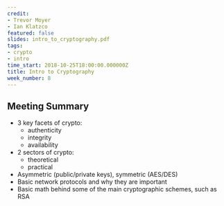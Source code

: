 ```yaml
---
credit:
- Trevor Moyer
- Ian Klatzco
featured: false
slides: intro_to_cryptography.pdf
tags:
- crypto
- intro
time_start: 2018-10-25T18:00:00.000000Z
title: Intro to Cryptography
week_number: 8
---
```

## Meeting Summary
- 3 key facets of crypto:
  - authenticity
  - integrity
  - availability
- 2 sectors of crypto:
  - theoretical
  - practical
- Asymmetric (public/private keys), symmetric (AES/DES)
- Basic network protocols and why they are important
- Basic math behind some of the main cryptographic schemes, such as RSA